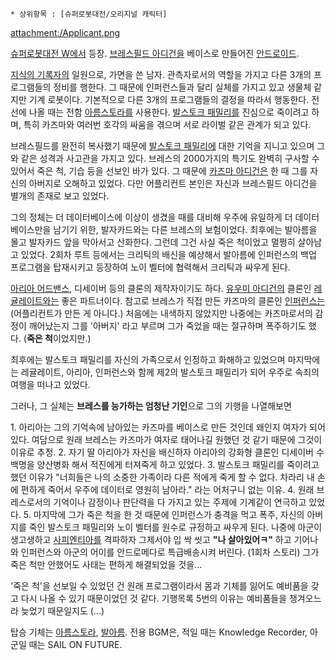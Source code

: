  * 상위항목 : [슈퍼로봇대전/오리지널 캐릭터]
attachment:/Applicant.png

[[슈퍼로봇대전 W]]에서 등장. [[브레스필드 아디건]]을 베이스로 만들어진 [[안드로이드]].

[[지식의 기록자]]의 일원으로, 가면을 쓴 남자. 관측자로서의 역할을 가지고 다른 3개의 프로그램들의 정비를 행한다. 그 때문에 인퍼런스들과 달리 실체를 가지고 있고 생물체 같지만 기계 로봇이다. 기본적으로 다른 3개의 프로그램들의 결정을 따라서 행동한다. 전선에 나올 때는 전함 [[아름스토라]]를 사용한다. [[발스토크 패밀리]]를 진심으로 죽이려고 하며, 특히 카즈마와 여러번 호각의 싸움을 겪으며 서로 라이벌 같은 관계가 되고 있다.

브레스필드를 완전히 복사했기 때문에 [[발스토크 패밀리]]에 대한 기억을 지니고 있으며 그와 같은 성격과 사고관을 가지고 있다. 브레스의 2000가지의 특기도 완벽히 구사할 수 있어서 죽은 척, 기습 등을 선보인 바가 있다. 그 때문에 [[카즈마 아디건]]은 한 때 그를 자신의 아버지로 오해하고 있었다. 다만 어플리컨트 본인은 자신과 브레스필드 아디건을 별개의 존재로 보고 있었다.

그의 정체는 더 데이터베이스에 이상이 생겼을 때를 대비해 우주에 유일하게 더 데이터베이스만을 남기기 위한, 발자카드와는 다른 브레스의 보험이었다. 최후에는 발아름을 몰고 발자카드 앞을 막아서고 산화한다. 그런데 그건 사실 죽은 척이었고 멀쩡히 살아남고 있었다. 2회차 루트 등에서는 크리틱의 배신을 예상해서 발아름에 인퍼런스의 백업 프로그램을 탑재시키고 등장하여 노이 벨터에 협력해서 크리틱과 싸우게 된다.

[[아리아 어드밴스]], 디세이버 등의 클론의 제작자이기도 하다. [[유우미 아디건]]의 클론인 [[레귤레이트]]와는 좋은 파트너이다. 참고로 브레스가 직접 만든 카즈마의 클론인 [[인퍼런스]]는 (어플리컨트가 만든 게 아니다.) 처음에는 내색하지 않았지만 나중에는 카즈마로서의 감정이 깨어났는지 그를 '아버지' 라고 부르며 그가 죽었을 때는 절규하며 폭주하기도 했다. ('''죽은 척'''이었지만.)

최후에는 발스토크 패밀리를 자신의 가족으로서 인정하고 화해하고 있었으며 마지막에는 레귤레이트, 아리아, 인퍼런스와 함께 제2의 발스토크 패밀리가 되어 우주로 속죄의 여행을 떠나고 있었다.

그러나, 그 실체는 '''브레스를 능가하는 엄청난 기인'''으로 그의 기행을 나열해보면

1. 아리아는 그의 기억속에 남아있는 카즈마를 베이스로 만든 것인데 왜인지 여자가 되어있다. 여담으로 원래 브레스는 카즈마가 여자로 태어나길 원했던 것 같기 때문에 그것이 이유로 추정.
2. 자기 딸 아리아가 자신을 배신하자 아리아의 강화형 클론인 디세이버 수백명을 양산병화 해서 적진에게 터져죽게 하고 있었다.
3. 발스토크 패밀리를 죽이려고 했던 이유가 "너희들은 나의 소중한 가족이라 다른 적에게 죽게 할 수 없다. 차라리 내 손에 편하게 죽어서 우주에 데이터로 영원히 남아라." 라는 어처구니 없는 이유.
4. 원래 브레스로서의 기억이나 감정이나 판단력을 다 가지고 있는 주제에 기계같이 연극하고 있었다.
5. 마지막에 그가 죽은 척을 한 것 때문에 인퍼런스가 충격을 먹고 폭주, 자신의 아버지를 죽인 발스토크 패밀리와 노이 벨터를 원수로 규정하고 싸우게 된다. 나중에 아군이 생고생하고 [[사피엔티아]]를 격파하자 그제서야 입 싹 씻고 '''"나 살아있어ㅋ"''' 하고 기어나와 인퍼런스와 아군의 어이를 안드로메다로 특급배송시켜 버린다. (1회차 스토리) 그가 죽은 척만 안했어도 사태는 편하게 해결되었을 것을... 

'죽은 척'을 선보일 수 있었던 건 원래 프로그램이라서 몸과 기체를 잃어도 예비품을 갖고 다시 나올 수 있기 때문이었던 것 같다. 기행목록 5번의 이유는 예비품들을 챙겨오느라 늦었기 때문일지도 (...)

탑승 기체는 [[아름스토라]], [[발아름]].
전용 BGM은, 적일 때는 Knowledge Recorder, 아군일 때는 SAIL ON FUTURE.
